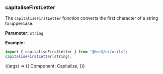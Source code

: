 
<Version />

<Meta title="Utils/2. Examples/CapitaliseFirstLetter" />

### capitaliseFirstLetter

The `capitaliseFirstLetter` function converts the first character of a string to uppercase.

**Parameter:**
`string`

**Example:**

```js
import { capitaliseFirstLetter } from "@kws3/ui/utils";
capitaliseFirstLetter(string);
```

<Story name="CapitaliseFirstLetter" args={{}}>
  {(args) => ({
    Component: Capitalize,
  })}
</Story>
